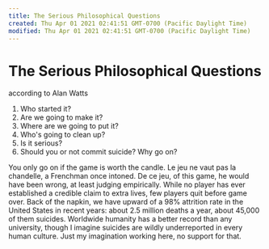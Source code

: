 ```yaml
---
title: The Serious Philosophical Questions
created: Thu Apr 01 2021 02:41:51 GMT-0700 (Pacific Daylight Time)
modified: Thu Apr 01 2021 02:41:51 GMT-0700 (Pacific Daylight Time)
---
```

# The Serious Philosophical Questions

according to Alan Watts

1. Who started it?
2. Are we going to make it?
3. Where are we going to put it?
4. Who's going to clean up?
5. Is it serious?
6. Should you or not commit suicide? Why go on?

You only go on if the game is worth the candle. Le jeu ne vaut pas la chandelle, a Frenchman once intoned. De ce jeu, of this game, he would have been wrong, at least judging empirically. While no player has ever established a credible claim to extra lives, few players quit before game over. Back of the napkin, we have upward of a 98% attrition rate in the United States in recent years: about 2.5 million deaths a year, about 45,000 of them suicides. Worldwide humanity has a better record than any university, though I imagine suicides are wildly underreported in every human culture. Just my imagination working here, no support for that.